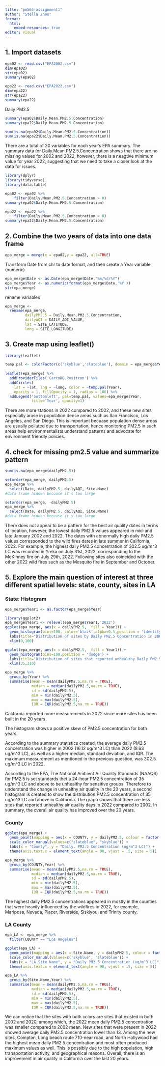 ```yaml
---
title: "pm566-assignment1"
author: "Stella Zhou"
format: 
  html:
    embed-resources: true
editor: visual
---
```


## 1. Import datasets

```r
epa02 <- read.csv("EPA2002.csv")
dim(epa02) 
str(epa02)
summary(epa02)
```

```r
epa22 <- read.csv("EPA2022.csv")
dim(epa22)
str(epa22)
summary(epa22)
```

Daily PM2.5

```r
summary(epa02$Daily.Mean.PM2.5.Concentration)
summary(epa22$Daily.Mean.PM2.5.Concentration)
```

```r
sum(is.na(epa02$Daily.Mean.PM2.5.Concentration))
sum(is.na(epa22$Daily.Mean.PM2.5.Concentration))
```

There are a total of 20 variables for each year's EPA summary. The summary data for Daily.Mean.PM2.5.Concentration shows that there are no missing values for 2002 and 2022, however, there is a neagtive minimum value for year 2022, suggesting that we need to take a closer look at the data for issues.

```r
library(dplyr)
library(tidyverse)
library(data.table)
```

```r
epa02 <- epa02 %>%
    filter(Daily.Mean.PM2.5.Concentration > 0)
summary(epa02$Daily.Mean.PM2.5.Concentration)
```

```r
epa22 <- epa22 %>%
    filter(Daily.Mean.PM2.5.Concentration > 0)
summary(epa22$Daily.Mean.PM2.5.Concentration)
```

## 2. Combine the two years of data into one data frame

```r
epa_merge = merge(x = epa02,y = epa22, all=TRUE)
```

Transform Date from chr to date format, and then create a Year variable (numeric)

```r
epa_merge$Date <- as.Date(epa_merge$Date,"%m/%d/%Y") 
epa_merge$Year <- as.numeric(format(epa_merge$Date,'%Y')) 
str(epa_merge)
```

rename variables

```r
epa_merge <- 
  rename(epa_merge, 
         dailyPM2.5 = Daily.Mean.PM2.5.Concentration,
         dailyAQI = DAILY_AQI_VALUE,
         lat = SITE_LATITUDE,
         long = SITE_LONGITUDE)
```

## 3. Create map using leaflet()

```r
library(leaflet)

temp.pal <- colorFactor(c('skyblue','slateblue'), domain = epa_merge$Year) # Palette creation
  
leaflet(epa_merge) %>% 
  addProviderTiles('CartoDB.Positron') %>%
  addCircles(
    lat = ~lat, lng = ~long, color = ~temp.pal(Year),
    opacity = 1, fillOpacity = 1, radius = 100) %>%
  addLegend('bottomleft', pal=temp.pal, values=epa_merge$Year,
            title='Year', opacity=1)
```

There are more stations in 2022 compared to 2002, and these new sites especially arose in population dense areas such as San Francisco, Los Angeles, and San Diego. This is important becuase population dense areas are usually polluted due to transportation, hence monitoring PM2.5 in such areas help environmentalists understand patterns and advocate for environment friendly policies.

## 4. check for missing pm2.5 value and summarize pattern

```r
sum(is.na(epa_merge$dailyPM2.5))
```

```r
setorder(epa_merge, dailyPM2.5)
epa_merge %>%
  select(Date, dailyPM2.5, dailyAQI, Site.Name)
#data frame hidden becuase it's too large
```

```r
setorder(epa_merge, -dailyPM2.5)
epa_merge %>%
  select(Date, dailyPM2.5, dailyAQI, Site.Name)
#data frame hidden becuase it's too large
```

There does not appear to be a pattern for the best air quality dates in terms of location, however, the lowest daily PM2.5 values appeared in mid-and late January 2002 and 2022. The dates with abnormally high daily PM2.5 values corresponded to the wild fires dates in late summer in California, 2022. For example, the highest daily PM2.5 concentration of 302.5 ug/m\^3 LC was recorded in Yreka on July 31st, 2022, corresponding to the McKinney fire on July 29th, 2022. Following sites also coincided with the other 2022 wild fires such as the Mosquito fire in September and October.

## 5. Explore the main question of interest at three different spatial levels: state, county, sites in LA

### State: Histogram

```r
epa_merge$Year1 <- as.factor(epa_merge$Year)
```

```r
library(ggplot2)
epa_merge$Year1 <- relevel(epa_merge$Year1,'2022')
ggplot(epa_merge, aes(x = dailyPM2.5,  fill = Year1)) +
  geom_histogram(bins=100, color='black',alpha=0.5,position = 'identity') +
  labs(title="Distribution of sites by Daily PM2.5 Concentration in 2002 and 2022", x="Daily PM2.5 Concentration", y= "Count")+
  xlim(0,100)
```

```r
ggplot(epa_merge, aes(x = dailyPM2.5,  fill = Year1)) +
  geom_histogram(bins=100,position = 'dodge') +
  labs(title="Distribution of sites that reported unhealthy Daily PM2.5 Concentration in 2002 and 2022", x="Daily PM2.5 Concentration", y= "Count")+
  xlim(35,310)
```

```r
epa_merge %>%
  group_by(Year) %>%
  summarise(mean = mean(dailyPM2.5,na.rm = TRUE),
            median = median(dailyPM2.5,na.rm = TRUE),
            sd = sd(dailyPM2.5),
            min = min(dailyPM2.5),
            max = max(dailyPM2.5),
            IQR = IQR(dailyPM2.5,na.rm = TRUE))
```

California reported more measurements in 2022 since more sites has been built in the 20 years.

The histogram shows a positive skew of PM2.5 concentration for both years.

According to the summary statistics created, the average daily PM2.5 concentration was higher in 2002 (16.12 ug/m\^3 LC) than 2022 (8.63 ug/m\^3 LC), as well as a higher median, standard deviation, and IQR. The maximum measurement as mentioned in the previous question, was 302.5 ug/m\^3 LC in 2022.

According to the EPA, The National Ambient Air Quality Standards (NAAQS) for PM2.5 is set standards thet a 24-hour PM2.5 concentration of 35 ug/m\^3 LC and above to be unhealthy for sensitive groups. Therefore to understand the change in unhealthy air quality in the 20 years, a second histogram is created to show the distribution PM2.5 concentration of 35 ug/m\^3 LC and above in California. The graph shows that there are less sites that reported unhealthy air quality days in 2022 compared to 2002. In summary, the overall air quality has improved over the 20 years.

### County

```r
ggplot(epa_merge) +
  geom_point(mapping = aes(x = COUNTY, y = dailyPM2.5, colour = factor(Year))) +
  scale_color_manual(values=c("slateblue", "skyblue")) +
  labs(x = "County", y = "Daily. PM2.5 Concentration (ug/m^3 LC)") +
  theme(axis.text.x = element_text(angle = 90, vjust = .5, size = 5))
```

```r
epa_merge %>%
  group_by(COUNTY,Year) %>%
  summarise(mean = mean(dailyPM2.5,na.rm = TRUE),
            median = median(dailyPM2.5,na.rm = TRUE),
            sd = sd(dailyPM2.5),
            min = min(dailyPM2.5),
            max = max(dailyPM2.5),
            IQR = IQR(dailyPM2.5,na.rm = TRUE))
```

The highest daily PM2.5 concentrations appeared in mostly in the counties that were heavily influenced by the wildfires in 2022, for example, Mariposa, Nevada, Placer, Riverside, Siskiyou, and Trinity county.

### LA County

```r
epa_LA <- epa_merge %>%
  filter(COUNTY == "Los Angeles")
```

```r
ggplot(epa_LA) +
  geom_point(mapping = aes(x = Site.Name, y = dailyPM2.5, colour = factor(Year))) +
  scale_color_manual(values=c('skyblue', 'slateblue')) +
  labs(x = "LA Site Name", y = "Daily PM2.5 Concentration (ug/m^3 LC)") +
  theme(axis.text.x = element_text(angle = 90, vjust = .5, size = 5))
```

```r
epa_LA %>%
  group_by(Site.Name,Year) %>%
  summarise(mean = mean(dailyPM2.5,na.rm = TRUE),
            median = median(dailyPM2.5,na.rm = TRUE),
            sd = sd(dailyPM2.5),
            min = min(dailyPM2.5),
            max = max(dailyPM2.5),
            IQR = IQR(dailyPM2.5,na.rm = TRUE))
```

We can notice that the sites with both colors are sites that existed in both 2002 and 2020, among which, the 2022 mean daily PM2.5 concentration was smaller compared to 2002 mean. New sites that were present in 2022 showed average daily PM2.5 concentration lower than 13. Among the new sites, Compton, Long beach route 710-near road, and North Hollywood had the highest mean daily PM2.5 concentration and most often produced maximum values as well. This is possibly due to the high population, high transportation activity, and geographical reasons. Overall, there is an improvement in air quality in California over the last 20 years.
